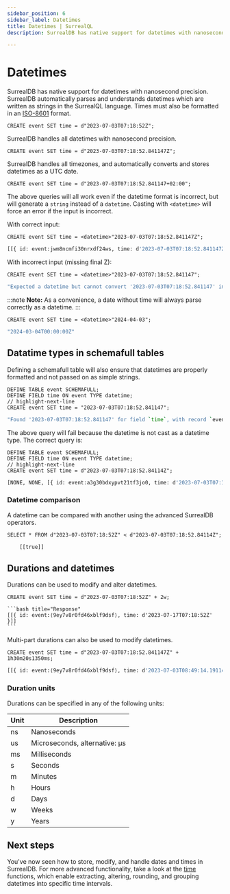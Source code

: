 ```yaml
---
sidebar_position: 6
sidebar_label: Datetimes
title: Datetimes | SurrealQL
description: SurrealDB has native support for datetimes with nanosecond precision. SurrealDB automatically parses and understands datetimes which are written as strings in the SurrealQL language.

---
```



# Datetimes

SurrealDB has native support for datetimes with nanosecond precision. SurrealDB automatically parses and understands datetimes which are written as strings in the SurrealQL language. Times must also be formatted in an [ISO-8601](https://en.wikipedia.org/wiki/ISO_8601) format.

```surql
CREATE event SET time = d"2023-07-03T07:18:52Z";
```
SurrealDB handles all datetimes with nanosecond precision.

```surql
CREATE event SET time = d"2023-07-03T07:18:52.841147Z";
```

SurrealDB handles all timezones, and automatically converts and stores datetimes as a UTC date.

```surql
CREATE event SET time = d"2023-07-03T07:18:52.841147+02:00";
```

The above queries will all work even if the datetime format is incorrect, but will generate a `string` instead of a `datetime`. Casting with `<datetime>` will force an error if the input is incorrect.

With correct input:

```surql
CREATE event SET time = <datetime>"2023-07-03T07:18:52.841147Z";
```

```bash title="Response"
[[{ id: event:jwm8ncmfi30nrxdf24ws, time: d'2023-07-03T07:18:52.841147Z' }]]
```

With incorrect input (missing final Z):

```surql
CREATE event SET time = <datetime>"2023-07-03T07:18:52.841147";
```

```bash title="Response"
"Expected a datetime but cannot convert '2023-07-03T07:18:52.841147' into a datetime"
```

:::note
__Note:__ As a convenience, a date without time will always parse correctly as a datetime.
:::

```surql
CREATE event SET time = <datetime>"2024-04-03";
```

```bash title="Response"
"2024-03-04T00:00:00Z"
```

## Datatime types in schemafull tables

Defining a schemafull table will also ensure that datetimes are properly formatted and not passed on as simple strings.

```surql
DEFINE TABLE event SCHEMAFULL;
DEFINE FIELD time ON event TYPE datetime;
// highlight-next-line
CREATE event SET time = "2023-07-03T07:18:52.841147";
```

```bash title="Response"
"Found '2023-07-03T07:18:52.841147' for field `time`, with record `event:l4q1s7hermg9yoemkqrp`, but expected a datetime"
```

The above query will fail because the datetime is not cast as a datetime type. The correct query is:

```surql
DEFINE TABLE event SCHEMAFULL;
DEFINE FIELD time ON event TYPE datetime;
// highlight-next-line
CREATE event SET time = d"2023-07-03T07:18:52.84114Z";
```

```bash title="Response"
[NONE, NONE, [{ id: event:a3g30bdxypvt21tf3jo0, time: d'2023-07-03T07:18:52.841140Z' }]]
```

### Datetime comparison
A datetime can be compared with another using the advanced SurrealDB operators.

```surql
SELECT * FROM d"2023-07-03T07:18:52Z" < d"2023-07-03T07:18:52.84114Z";
```
    
```bash title="Response"
    [[true]]
```

## Durations and datetimes

Durations can be used to modify and alter datetimes.

```surql
CREATE event SET time = d"2023-07-03T07:18:52Z" + 2w;
```
    
    ```bash title="Response"
    [[{ id: event:⟨9ey7v8r0fd46xblf9dsf⟩, time: d'2023-07-17T07:18:52Z' }]] 
    ```

Multi-part durations can also be used to modify datetimes.

```surql
CREATE event SET time = d"2023-07-03T07:18:52.841147Z" + 1h30m20s1350ms;
```

```bash title="Response"
[[{ id: event:⟨9ey7v8r0fd46xblf9dsf⟩, time: d'2023-07-03T08:49:14.191147Z' }]]
```

### Duration units

Durations can be specified in any of the following units:

<table>
    <thead>
    <tr>
        <th scope="col">Unit</th>
        <th scope="col">Description</th>
    </tr>
    </thead>
    <tbody>
        <tr>
            <td scope="row" data-label="Type">ns</td>
            <td scope="row" data-label="Description">Nanoseconds</td>
        </tr>
        <tr>
            <td scope="row" data-label="Type">us</td>
            <td scope="row" data-label="Description">Microseconds, alternative: µs</td>
        </tr>
        <tr>
            <td scope="row" data-label="Type">ms</td>
            <td scope="row" data-label="Description">Milliseconds</td>
        </tr>
        <tr>
            <td scope="row" data-label="Type">s</td>
            <td scope="row" data-label="Description">Seconds</td>
        </tr>
        <tr>
            <td scope="row" data-label="Type">m</td>
            <td scope="row" data-label="Description">Minutes</td>
        </tr>
        <tr>
            <td scope="row" data-label="Type">h</td>
            <td scope="row" data-label="Description">Hours</td>
        </tr>
        <tr>
            <td scope="row" data-label="Type">d</td>
            <td scope="row" data-label="Description">Days</td>
        </tr>
        <tr>
            <td scope="row" data-label="Type">w</td>
            <td scope="row" data-label="Description">Weeks</td>
        </tr>
        <tr>
            <td scope="row" data-label="Type">y</td>
            <td scope="row" data-label="Description">Years</td>
        </tr>
    </tbody>
</table>

## Next steps
You've now seen how to store, modify, and handle dates and times in SurrealDB. For more advanced functionality, take a look at the [time](/docs/surrealdb/surrealql/functions/database/time) functions, which enable extracting, altering, rounding, and grouping datetimes into specific time intervals.